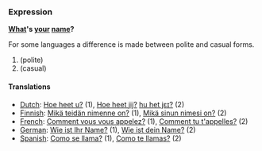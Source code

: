 ===Expression===
'''[[What]]'s [[your]] [[name]]?'''

For some languages a difference is made between polite and casual forms.
# (polite)
# (casual)

====Translations====
*[[Dutch]]: [[Hoe heet u?]] (1), [[Hoe heet jij?]] [[media:Hoe_heet_jij.ogg|hu het jɛɪ?]] (2)
*[[Finnish]]: [[Mikä teidän nimenne on?]] (1), [[Mikä sinun nimesi on?]] (2)
*[[French]]: [[Comment vous vous appelez?]] (1), [[Comment tu t'appelles?]] (2)
*[[German]]: [[Wie ist Ihr Name?]] (1), [[Wie ist dein Name?]] (2)
*[[Spanish]]: [[Como se llama?]] (1), [[Como te llamas?]] (2)
